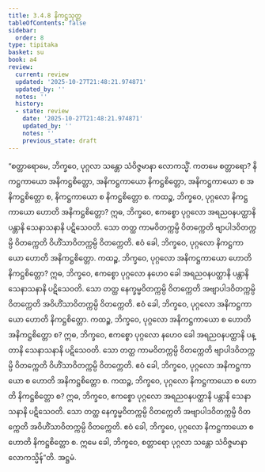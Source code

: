 ```yaml
---
title: 3.4.8 နိကဋ္ဌသုတ္တ
tableOfContents: false
sidebar:
  order: 8
type: tipitaka
basket: su
book: a4
review:
  current: review
  updated: '2025-10-27T21:48:21.974871'
  updated_by: ''
  notes: ''
  history:
  - state: review
    date: '2025-10-27T21:48:21.974871'
    updated_by: ''
    notes: ''
    previous_state: draft
---
```



<ReviewStatus review={frontmatter.review} showDetails={true} />

<HypothesisAnnotation frontmatter={frontmatter} />

<DynamicBreadcrumb />

<Division number="138" book="a4" e="ch" v="15" p="454">

<Paragraph number="866" book="a4">
“စတ္တာရောမေ, ဘိက္ခဝေ, ပုဂ္ဂလာ သန္တော သံဝိဇ္ဇမာနာ လောကသ္မိံ. ကတမေ စတ္တာရော? နိကဋ္ဌကာယော အနိကဋ္ဌစိတ္တော, အနိကဋ္ဌကာယော နိကဋ္ဌစိတ္တော, အနိကဋ္ဌကာယော စ အနိကဋ္ဌစိတ္တော စ, နိကဋ္ဌကာယော စ နိကဋ္ဌစိတ္တော စ.
</Paragraph>

<Paragraph number="867" book="a4">
ကထဉ္စ, ဘိက္ခဝေ, ပုဂ္ဂလော နိကဋ္ဌကာယော ဟောတိ အနိကဋ္ဌစိတ္တော? ဣဓ, ဘိက္ခဝေ, ဧကစ္စော ပုဂ္ဂလော အရညဝနပတ္ထာနိ ပန္တာနိ သေနာသနာနိ ပဋိသေဝတိ. သော တတ္ထ ကာမဝိတက္ကမ္ပိ ဝိတက္ကေတိ ဗျာပါဒဝိတက္ကမ္ပိ ဝိတက္ကေတိ ဝိဟိံသာဝိတက္ကမ္ပိ ဝိတက္ကေတိ. ဧဝံ ခေါ, ဘိက္ခဝေ, ပုဂ္ဂလော နိကဋ္ဌကာယော ဟောတိ အနိကဋ္ဌစိတ္တော.
</Paragraph>

<Paragraph number="868" book="a4">
ကထဉ္စ, ဘိက္ခဝေ, ပုဂ္ဂလော အနိကဋ္ဌကာယော ဟောတိ နိကဋ္ဌစိတ္တော? ဣဓ, ဘိက္ခဝေ, ဧကစ္စော ပုဂ္ဂလော နဟေဝ ခေါ အရညဝနပတ္ထာနိ ပန္တာနိ သေနာသနာနိ ပဋိသေဝတိ. သော တတ္ထ နေက္ခမ္မဝိတက္ကမ္ပိ ဝိတက္ကေတိ အဗျာပါဒဝိတက္ကမ္ပိ ဝိတက္ကေတိ အဝိဟိံသာဝိတက္ကမ္ပိ ဝိတက္ကေတိ. ဧဝံ ခေါ, ဘိက္ခဝေ, ပုဂ္ဂလော အနိကဋ္ဌကာယော ဟောတိ နိကဋ္ဌစိတ္တော.
</Paragraph>

<Paragraph number="869" book="a4">
ကထဉ္စ, ဘိက္ခဝေ, ပုဂ္ဂလော အနိကဋ္ဌကာယော စ ဟောတိ အနိကဋ္ဌစိတ္တော စ? ဣဓ, ဘိက္ခဝေ, ဧကစ္စော ပုဂ္ဂလော နဟေဝ ခေါ အရညဝနပတ္ထာနိ ပန္တာနိ သေနာသနာနိ ပဋိသေဝတိ. သော တတ္ထ ကာမဝိတက္ကမ္ပိ ဝိတက္ကေတိ ဗျာပါဒဝိတက္ကမ္ပိ ဝိတက္ကေတိ ဝိဟိံသာဝိတက္ကမ္ပိ ဝိတက္ကေတိ. ဧဝံ ခေါ, ဘိက္ခဝေ, ပုဂ္ဂလော အနိကဋ္ဌကာယော စ ဟောတိ အနိကဋ္ဌစိတ္တော စ.
</Paragraph>

<Paragraph number="870" book="a4">
ကထဉ္စ, ဘိက္ခဝေ, ပုဂ္ဂလော နိကဋ္ဌကာယော စ ဟောတိ နိကဋ္ဌစိတ္တော စ? ဣဓ, ဘိက္ခဝေ, ဧကစ္စော ပုဂ္ဂလော အရညဝနပတ္ထာနိ ပန္တာနိ သေနာသနာနိ ပဋိသေဝတိ. သော တတ္ထ နေက္ခမ္မဝိတက္ကမ္ပိ ဝိတက္ကေတိ အဗျာပါဒဝိတက္ကမ္ပိ ဝိတက္ကေတိ အဝိဟိံသာဝိတက္ကမ္ပိ ဝိတက္ကေတိ. ဧဝံ ခေါ, ဘိက္ခဝေ, ပုဂ္ဂလော နိကဋ္ဌကာယော စ ဟောတိ နိကဋ္ဌစိတ္တော စ. ဣမေ ခေါ, ဘိက္ခဝေ, စတ္တာရော ပုဂ္ဂလာ သန္တော သံဝိဇ္ဇမာနာ လောကသ္မိန်”တိ.

</Paragraph>
</Division>

<Paragraph number="871" type="center" book="a4">
အဋ္ဌမံ.
</Paragraph>